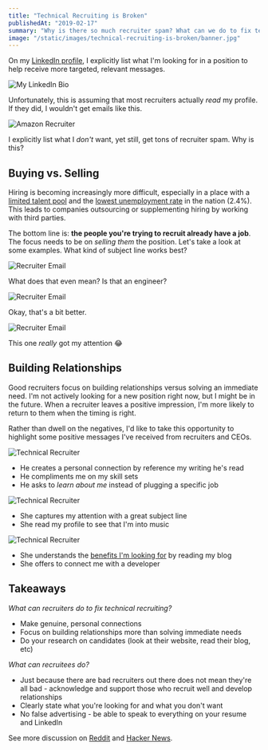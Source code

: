 ```yaml
---
title: "Technical Recruiting is Broken"
publishedAt: "2019-02-17"
summary: "Why is there so much recruiter spam? What can we do to fix technical recruiting?"
image: "/static/images/technical-recruiting-is-broken/banner.jpg"
---
```


On my [LinkedIn profile](https://www.linkedin.com/in/leejamesrobinson/), I explicitly list what I'm looking for in a position to help
receive more targeted, relevant messages.

![My LinkedIn Bio](/static/images/technical-recruiting-is-broken/linkedin-bio.jpg)

Unfortunately, this is assuming that most recruiters actually _read_ my profile. If they did,
I wouldn't get emails like this.

![Amazon Recruiter](/static/images/technical-recruiting-is-broken/amazon.jpg)

I explicitly list what I _don't_ want, yet still, get tons of recruiter spam. Why is this?

## Buying vs. Selling

Hiring is becoming increasingly more difficult, especially in a place with a [limited talent pool](https://innovationia.com/2019/01/03/dsmtech-io-launches-for-tech-job-seekers-scouting-des-moines/) and
the [lowest unemployment rate](https://whotv.com/2019/01/22/iowa-now-has-the-lowest-unemployment-rate-in-the-nation/) in the nation (2.4%).
This leads to companies outsourcing or supplementing hiring by working with third parties.

The bottom line is: **the people you're trying to recruit already have a job**. The focus needs to be on
_selling them_ the position. Let's take a look at some examples. What kind of subject line works best?

![Recruiter Email](/static/images/technical-recruiting-is-broken/recruiter2.jpg)

What does that even mean? Is that an engineer?

![Recruiter Email](/static/images/technical-recruiting-is-broken/recruiter.jpg)

Okay, that's a bit better.

![Recruiter Email](/static/images/technical-recruiting-is-broken/recruiter3.jpg)

This one _really_ got my attention 😂

## Building Relationships

Good recruiters focus on building relationships versus solving an immediate need.
I'm not actively looking for a new position right now, but I might be in the future. When a recruiter leaves a positive impression,
I'm more likely to return to them when the timing is right.

Rather than dwell on the negatives, I'd like to take this opportunity to highlight some positive messages I've received
from recruiters and CEOs.

![Technical Recruiter](/static/images/technical-recruiting-is-broken/derek.jpg)

- He creates a personal connection by reference my writing he's read
- He compliments me on my skill sets
- He asks to _learn about me_ instead of plugging a specific job

![Technical Recruiter](/static/images/technical-recruiting-is-broken/alexa.jpg)

- She captures my attention with a great subject line
- She read my profile to see that I'm into music

![Technical Recruiter](/static/images/technical-recruiting-is-broken/katie.jpg)

- She understands the [benefits I'm looking for](/blog/benefits-i-care-about-in-2019) by reading my blog
- She offers to connect me with a developer

## Takeaways

_What can recruiters do to fix technical recruiting?_

- Make genuine, personal connections
- Focus on building relationships more than solving immediate needs
- Do your research on candidates (look at their website, read their blog, etc)

_What can recruitees do?_

- Just because there are bad recruiters out there does not mean they're all bad - acknowledge and support those who recruit well and develop relationships
- Clearly state what you're looking for and what you don't want
- No false advertising - be able to speak to everything on your resume and LinkedIn

See more discussion on [Reddit](https://www.reddit.com/r/recruitinghell/comments/arn2pg/technical_recruiting_is_broken/) and [Hacker News](https://news.ycombinator.com/item?id=19185816).
